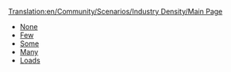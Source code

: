 [[Translation:en/Community/Scenarios/Industry Density/Main Page]]
*[[en/Community/Scenarios/Industry Density/None|None]]
*[[en/Scenarios by Quantity of Industries - Few|Few]]
*[[en/Scenarios by Quantity of Industries - Some|Some]]
*[[en/Scenarios by Quantity of Industries - Many|Many]]
*[[en/Scenarios by Quantity of Industries - Loads|Loads]]